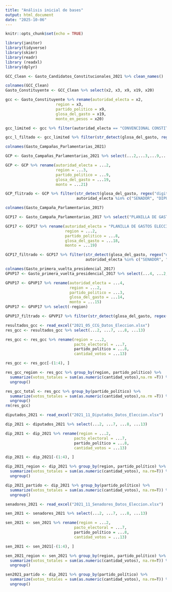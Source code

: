 ```yaml
---
title: "Análisis inicial de bases"
output: html_document
date: "2025-10-06"
---
```


```r
knitr::opts_chunk$set(echo = TRUE)
```

```r
library(janitor)
library(tidyverse)
library(skimr)
library(readr)
library (readxl)
library(dplyr)
```

```r
GCC_Clean <- Gasto_Candidatos_Constitucionales_2021 %>% clean_names()

colnames(GCC_Clean)
Gasto_Constituyente <- GCC_Clean %>% select(x2, x3, x9, x19, x20)

gcc <- Gasto_Constituyente %>% rename(autoridad_electa = x2,
                      region = x3,
                      partido_politico = x9,
                      glosa_del_gasto = x19,
                      monto_en_pesos = x20)

gcc_limited <- gcc %>% filter(autoridad_electa == "CONVENCIONAL CONSTITUYENTE")

gcc_l_filtado <- gcc_limited %>% filter(str_detect(glosa_del_gasto, regex("digital", ignore_case = T)))

```

```r
colnames(Gasto_Campañas_Parlamentarias_2021)

GCP <- Gasto_Campañas_Parlamentarias_2021 %>% select(...2,...3,...9,...19,...21)

GCP <- GCP %>% rename(autoridad_electa = ...2,
                      region = ...3,
                      partido_politico = ...9,
                      glosa_del_gasto = ...19,
                      monto = ...21)

GCP_flitrado <- GCP %>% filter(str_detect(glosa_del_gasto, regex("digital", ignore_case = T)),
                               autoridad_electa %in% c("SENADOR", "DIPUTADO"))

```

```r
colnames(Gasto_Campaña_Parlamentarias_2017)

GCP17 <- Gasto_Campaña_Parlamentarias_2017 %>% select("PLANILLA DE GASTOS ELECCIONES PRESIDENCIAL Y PARLAMENTARIAS", ...2, ...8,...18, ...19)

GCP17 <- GCP17 %>% rename(autoridad_electa = "PLANILLA DE GASTOS ELECCIONES PRESIDENCIAL Y PARLAMENTARIAS",
                          region = ...2,
                          partido_politico = ...8,
                          glosa_del_gasto = ...18,
                          monto = ...19)

GCP17_filtrado <- GCP17 %>% filter(str_detect(glosa_del_gasto, regex("digital",ignore_case=T)),
                                   autoridad_electa %in% c("SENADOR", "DIPUTADO"))

```

```r
colnames(Gasto_primera_vuelta_presidencial_2017)
GPVP17 <- Gasto_primera_vuelta_presidencial_2017 %>% select(...4, ...2, ...3, ...14, ...15)

GPVP17 <- GPVP17 %>% rename(autoridad_electa = ...4,
                            region = ...2,
                            partido_politico = ...3,
                            glosa_del_gasto = ...14,
                            monto = ...15)
GPVP17 <- GPVP17 %>% select(-region)

GPVP17_filtrado <- GPVP17 %>% filter(str_detect(glosa_del_gasto, regex("digital",ignore_case=T)))
```

```r
resultados_gcc <- read_excel("2021_05_CCG_Datos_Eleccion.xlsx")
res_gcc <- resultados_gcc %>% select(...2, ...7, ...8, ...13)

res_gcc <- res_gcc %>% rename(region = ...2,
                              pacto_electoral = ...7,
                              partido_político = ...8,
                              cantidad_votos = ...13)

res_gcc <- res_gcc[-(1:4), ]

res_gcc_region <- res_gcc %>% group_by(region, partido_político) %>%
  summarize(votos_totales = sum(as.numeric(cantidad_votos),na.rm =T)) %>%
  ungroup()

res_gcc_total <- res_gcc %>% group_by(partido_político) %>%
  summarize(votos_totales = sum(as.numeric(cantidad_votos),na.rm =T)) %>%
  ungroup()
rm(res_gcc)
```

```r
diputados_2021 <- read_excel("2021_11_Diputados_Datos_Eleccion.xlsx")

dip_2021 <- diputados_2021 %>% select(...2, ...7, ...8, ...13)

dip_2021 <- dip_2021 %>% rename(region = ...2,
                              pacto_electoral = ...7,
                              partido_político = ...8,
                              cantidad_votos = ...13) 

dip_2021 <- dip_2021[-(1:4), ]

dip_2021_region <- dip_2021 %>% group_by(region, partido_político) %>%
  summarize(votos_totales = sum(as.numeric(cantidad_votos), na.rm=T)) %>%
  ungroup()

dip_2021_partido <- dip_2021 %>% group_by(partido_político) %>%
  summarize(votos_totales = sum(as.numeric(cantidad_votos), na.rm=T)) %>%
  ungroup()

senadores_2021 <- read_excel("2021_11_Senadores_Datos_Eleccion.xlsx")

sen_2021 <- senadores_2021 %>% select(...2, ...7, ...8, ...13)

sen_2021 <- sen_2021 %>% rename(region = ...2,
                              pacto_electoral = ...7,
                              partido_político = ...8,
                              cantidad_votos = ...13) 

sen_2021 <- sen_2021[-(1:4), ]

sen_2021_region <- sen_2021 %>% group_by(region, partido_político) %>%
  summarize(votos_totales = sum(as.numeric(cantidad_votos), na.rm=T)) %>%
  ungroup()

sen2021_partido <- dip_2021 %>% group_by(partido_político) %>%
  summarize(votos_totales = sum(as.numeric(cantidad_votos), na.rm=T)) %>%
  ungroup()
```

```r

```

